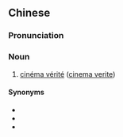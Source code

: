 {{also|真实影片}}
==Chinese==
{{zh-forms|s=真实影片|type=22}}

===Pronunciation===
{{zh-pron
|m=zhēnshí yǐngpiàn,zhēnshí yǐngpiān,er=y,2er=y
|c=zan1 sat6 jing2 pin3-2
|cat=n
}}

===Noun===
{{zh-noun}}

# [[cinéma vérité]] ([[cinema verite]])

====Synonyms====
* {{zh-l|實錄電影}}
* {{zh-l|實錄影片}}
* {{zh-l|真實電影}}